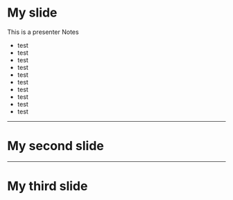 
# My slide

<Notes>
This is a presenter Notes

<ul>
  <li>test</li>
  <li>test</li>
  <li>test</li>
  <li>test</li>
  <li>test</li>
  <li>test</li>
  <li>test</li>
  <li>test</li>
  <li>test</li>
  <li>test</li>
</ul>

</Notes>

---

# My second slide

---

# My third slide
